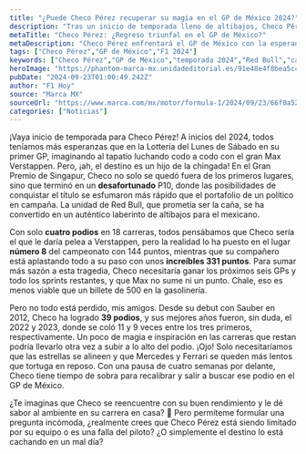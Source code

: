 ```yaml
---
title: "¿Puede Checo Pérez recuperar su magia en el GP de México 2024?"
description: "Tras un inicio de temporada lleno de altibajos, Checo Pérez busca reivindicarse en su carrera en casa. ¿Logrará retomar la senda del éxito en México?"
metaTitle: "Checo Pérez: ¿Regreso triunfal en el GP de México?"
metaDescription: "Checo Pérez enfrentará el GP de México con la esperanza de un retorno triunfal. ¿Las estrellas se alinearán a su favor?"
tags: ["Checo Pérez","GP de México","F1 2024"]
keywords: ["Checo Pérez","GP de México","temporada 2024","Red Bull","carreras de F1"]
heroImage: "https://phantom-marca-mx.unidadeditorial.es/91e48e4f8bea5c43cfadfca056285dbe/resize/600/mx/assets/multimedia/imagenes/2024/09/23/17270466170982.jpg"
pubDate: "2024-09-23T01:00:49.242Z"
author: "F1 Hoy"
source: "Marca MX"
sourceUrl: "https://www.marca.com/mx/motor/formula-1/2024/09/23/66f0a52622601d98478b4589.html"
categories: ["Noticias"]
---
```

¡Vaya inicio de temporada para Checo Pérez! A inicios del 2024, todos teníamos más esperanzas que en la Lottería del Lunes de Sábado en su primer GP, imaginando al tapatío luchando codo a codo con el gran Max Verstappen. Pero, ¡ah, el destino es un hijo de la chingada! En el Gran Premio de Singapur, Checo no solo se quedó fuera de los primeros lugares, sino que terminó en un **desafortunado** P10, donde las posibilidades de conquistar el título se esfumaron más rápido que el portafolio de un político en campaña. La unidad de Red Bull, que prometía ser la caña, se ha convertido en un auténtico laberinto de altibajos para el mexicano.

Con solo **cuatro podios** en 18 carreras, todos pensábamos que Checo sería el que le daría pelea a Verstappen, pero la realidad lo ha puesto en el lugar **número 8** del campeonato con 144 puntos, mientras que su compañero está aplastando todo a su paso con unos **increíbles 331 puntos**. Para sumar más sazón a esta tragedia, Checo necesitaría ganar los próximos seis GPs y todo los sprints restantes, y que Max no sume ni un punto. Chale, eso es menos viable que un billete de 500 en la gasolinería.

Pero no todo está perdido, mis amigos. Desde su debut con Sauber en 2012, Checo ha logrado **39 podios**, y sus mejores años fueron, sin duda, el 2022 y 2023, donde se coló 11 y 9 veces entre los tres primeros, respectivamente. Un poco de magia e inspiración en las carreras que restan podría llevarlo otra vez a subir a lo alto del podio. ¡Ojo! Solo necesitaríamos que las estrellas se alineen y que Mercedes y Ferrari se queden más lentos que tortuga en reposo. Con una pausa de cuatro semanas por delante, Checo tiene tiempo de sobra para recalibrar y salir a buscar ese podio en el GP de México. 

¿Te imaginas que Checo se reencuentre con su buen rendimiento y le dé sabor al ambiente en su carrera en casa? 🤞 Pero permíteme formular una pregunta incómoda, ¿realmente crees que Checo Pérez está siendo limitado por su equipo o es una falla del piloto? ¿O simplemente el destino lo está cachando en un mal día?


